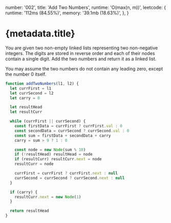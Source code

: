 
  number: '002',
  title: 'Add Two Numbers',
  runtime: 'O(max(n, m))',
  leetcode: {
    runtime: '112ms (84.55%)',
    memory: '39.1mb (18.63%)',
  },
}

<AlgorithmLayout>

<h1>{metadata.title}</h1>

<Summary runtime={metadata.runtime} leetcode={metadata.leetcode} />

You are given two non-empty linked lists representing two
non-negative integers. The digits are stored in reverse order and
each of their nodes contain a single digit. Add the two numbers and
return it as a linked list.

You may assume the two numbers do not contain any leading zero,
except the number 0 itself.

</AlgorithmLayout>

```js
function addTwoNumbers(l1, l2) {
  let currFirst = l1
  let currSecond = l2
  let carry = 0

  let resultHead
  let resultCurr

  while (currFirst || currSecond) {
    const firstData = currFirst ? currFirst.val : 0
    const secondData = currSecond ? currSecond.val : 0
    const sum = firstData + secondData + carry
    carry = sum > 9 ? 1 : 0

    const node = new Node(sum % 10)
    if (!resultHead) resultHead = node
    if (resultCurr) resultCurr.next = node
    resultCurr = node

    currFirst = currFirst ? currFirst.next : null
    currSecond = currSecond ? currSecond.next : null
  }

  if (carry) {
    resultCurr.next = new Node(1)
  }

  return resultHead
}
```
